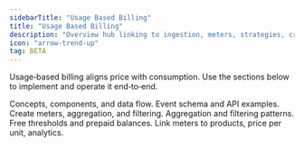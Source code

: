 ```yaml
---
sidebarTitle: "Usage Based Billing"
title: "Usage Based Billing"
description: "Overview hub linking to ingestion, meters, strategies, credits, and billing."
icon: "arrow-trend-up"
tag: BETA
---
```


Usage‑based billing aligns price with consumption. Use the sections below to implement and operate it end‑to‑end.

<CardGroup cols={2}>
<Card title="Introduction" icon="info" href="/features/usage-based-billing/introduction">
Concepts, components, and data flow.
</Card>

<Card title="Event Ingestion" icon="bolt" href="/features/usage-based-billing/event-ingestion">
Event schema and API examples.
</Card>

<Card title="Meters" icon="sliders" href="/features/usage-based-billing/meters">
Create meters, aggregation, and filtering.
</Card>

<Card title="Ingestion Strategies" icon="calculator" href="/features/usage-based-billing/ingestion-strategies/aggregation">
Aggregation and filtering patterns.
</Card>

<Card title="Credits" icon="coins" href="/features/usage-based-billing/credits">
Free thresholds and prepaid balances.
</Card>

<Card title="Billing" icon="receipt" href="/features/usage-based-billing/billing">
Link meters to products, price per unit, analytics.
</Card>
</CardGroup>
